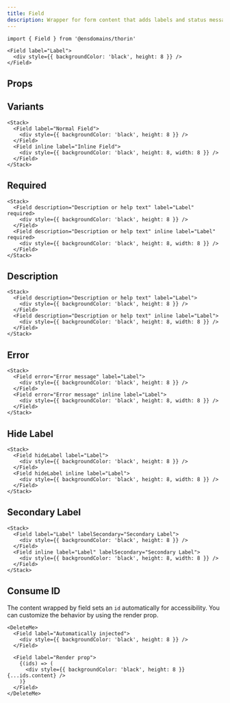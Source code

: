 ```yaml
---
title: Field
description: Wrapper for form content that adds labels and status messages
---
```


```tsx
import { Field } from '@ensdomains/thorin'
```

```tsx live=true expand=true
<Field label="Label">
  <div style={{ backgroundColor: 'black', height: 8 }} />
</Field>
```

## Props

<PropsTable sourceLink={sourceLink} types={types} />

## Variants

```tsx live=true
<Stack>
  <Field label="Normal Field">
    <div style={{ backgroundColor: 'black', height: 8 }} />
  </Field>
  <Field inline label="Inline Field">
    <div style={{ backgroundColor: 'black', height: 8, width: 8 }} />
  </Field>
</Stack>
```

## Required

```tsx live=true
<Stack>
  <Field description="Description or help text" label="Label" required>
    <div style={{ backgroundColor: 'black', height: 8 }} />
  </Field>
  <Field description="Description or help text" inline label="Label" required>
    <div style={{ backgroundColor: 'black', height: 8, width: 8 }} />
  </Field>
</Stack>
```

## Description

```tsx live=true
<Stack>
  <Field description="Description or help text" label="Label">
    <div style={{ backgroundColor: 'black', height: 8 }} />
  </Field>
  <Field description="Description or help text" inline label="Label">
    <div style={{ backgroundColor: 'black', height: 8, width: 8 }} />
  </Field>
</Stack>
```

## Error

```tsx live=true
<Stack>
  <Field error="Error message" label="Label">
    <div style={{ backgroundColor: 'black', height: 8 }} />
  </Field>
  <Field error="Error message" inline label="Label">
    <div style={{ backgroundColor: 'black', height: 8, width: 8 }} />
  </Field>
</Stack>
```

## Hide Label

```tsx live=true
<Stack>
  <Field hideLabel label="Label">
    <div style={{ backgroundColor: 'black', height: 8 }} />
  </Field>
  <Field hideLabel inline label="Label">
    <div style={{ backgroundColor: 'black', height: 8, width: 8 }} />
  </Field>
</Stack>
```

## Secondary Label

```tsx live=true
<Stack>
  <Field label="Label" labelSecondary="Secondary Label">
    <div style={{ backgroundColor: 'black', height: 8 }} />
  </Field>
  <Field inline label="Label" labelSecondary="Secondary Label">
    <div style={{ backgroundColor: 'black', height: 8, width: 8 }} />
  </Field>
</Stack>
```

## Consume ID

The content wrapped by field sets an `id` automatically for accessibility. You can customize the behavior by using the render prop.

```tsx live=true
<DeleteMe>
  <Field label="Automatically injected">
    <div style={{ backgroundColor: 'black', height: 8 }} />
  </Field>

  <Field label="Render prop">
    {(ids) => (
      <div style={{ backgroundColor: 'black', height: 8 }} {...ids.content} />
    )}
  </Field>
</DeleteMe>
```
